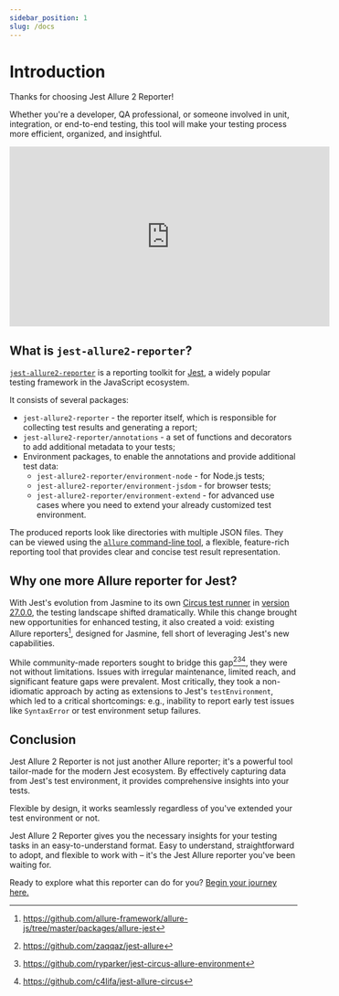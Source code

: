 ```yaml
---
sidebar_position: 1
slug: /docs
---
```


# Introduction

Thanks for choosing Jest Allure 2 Reporter!

Whether you're a developer, QA professional, or someone involved in unit, integration, or end-to-end testing, this tool will make your testing process more efficient, organized, and insightful.

<div className="text--center">
  <iframe width="560" height="315" src="https://www.youtube.com/embed/NpEaa2P7qZI" title="YouTube video player" frameBorder={0} allow="accelerometer; autoplay; clipboard-write; encrypted-media; gyroscope; picture-in-picture; web-share" allowFullScreen></iframe>
</div>

## What is `jest-allure2-reporter`?

[`jest-allure2-reporter`](https://www.npmjs.com/package/jest-allure2-reporter) is a reporting toolkit for [Jest](https://jestjs.io/), a widely popular testing framework in the JavaScript ecosystem.

It consists of several packages:

* `jest-allure2-reporter` - the reporter itself, which is responsible for collecting test results and generating a report;
* `jest-allure2-reporter/annotations` - a set of functions and decorators to add additional metadata to your tests;
* Environment packages, to enable the annotations and provide additional test data:
  * `jest-allure2-reporter/environment-node` - for Node.js tests;
  * `jest-allure2-reporter/environment-jsdom` - for browser tests;
  * `jest-allure2-reporter/environment-extend` - for advanced use cases where you need to extend your already customized test environment.

The produced reports look like directories with multiple JSON files.
They can be viewed using the [`allure` command-line tool][allure-cli], a flexible, feature-rich reporting tool that provides clear and concise test result representation.

## Why one more Allure reporter for Jest?

With Jest's evolution from Jasmine to its own [Circus test runner](https://github.com/jestjs/jest/pull/3668) in [version 27.0.0](https://jestjs.io/blog/2021/05/25/jest-27#flipping-defaults), the testing landscape shifted dramatically. While this change brought new opportunities for enhanced testing, it also created a void: existing Allure reporters[^1], designed for Jasmine, fell short of leveraging Jest's new capabilities.

While community-made reporters sought to bridge this gap[^2][^3][^4], they were not without limitations. Issues with irregular maintenance, limited reach, and significant feature gaps were prevalent. Most critically, they took a non-idiomatic approach by acting as extensions to Jest's `testEnvironment`, which led to a critical shortcomings: e.g., inability to report early test issues like `SyntaxError` or test environment setup failures.

## Conclusion

Jest Allure 2 Reporter is not just another Allure reporter; it's a powerful tool tailor-made for the modern Jest ecosystem. By effectively capturing data from Jest's test environment, it provides comprehensive insights into your tests.

Flexible by design, it works seamlessly regardless of you've extended your test environment or not.

Jest Allure 2 Reporter gives you the necessary insights for your testing tasks in an easy-to-understand format.
Easy to understand, straightforward to adopt, and flexible to work with – it's the Jest Allure reporter you've been waiting for.

Ready to explore what this reporter can do for you? [Begin your journey here.][config]

[^1]: https://github.com/allure-framework/allure-js/tree/master/packages/allure-jest
[^2]: https://github.com/zaqqaz/jest-allure
[^3]: https://github.com/ryparker/jest-circus-allure-environment
[^4]: https://github.com/c4lifa/jest-allure-circus

[allure-cli]: https://docs.qameta.io/allure/#_commandline
[config]: ../config/index.mdx


